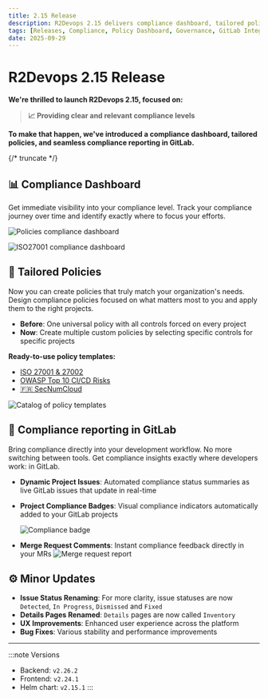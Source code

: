 ```yaml
---
title: 2.15 Release
description: R2Devops 2.15 delivers compliance dashboard, tailored policies and seamless reporting in GitLab
tags: [Releases, Compliance, Policy Dashboard, Governance, GitLab Integration, Reporting]
date: 2025-09-29
---
```


# R2Devops 2.15 Release


**We're thrilled to launch R2Devops 2.15, focused on:**

> **📈 Providing clear and relevant compliance levels**

**To make that happen, we've introduced a compliance dashboard, tailored policies, and seamless compliance reporting in GitLab.**

{/* truncate */}

## 📊 Compliance Dashboard

Get immediate visibility into your compliance level. Track your compliance journey over time and identify exactly where to focus your efforts.

![Policies compliance dashboard](./policy_compliance.png)

![ISO27001 compliance dashboard](./iso_compliance.png)

## 🎯 Tailored Policies

Now you can create policies that truly match your organization's needs. Design compliance policies focused on what matters most to you and apply them to the right projects.
- **Before**: One universal policy with all controls forced on every project
- **Now**: Create multiple custom policies by selecting specific controls for specific projects

**Ready-to-use policy templates:**
- [ISO 27001 & 27002](https://www.iso.org/standard/27001)
- [OWASP Top 10 CI/CD Risks](https://owasp.org/www-project-top-10-ci-cd-security-risks/)
- [🇫🇷 SecNumCloud](https://cyber.gouv.fr/secnumcloud-pour-les-fournisseurs-de-services-cloud)

![Catalog of policy templates](./policy_templates.png)

## 🦊 Compliance reporting in GitLab

Bring compliance directly into your development workflow. No more switching between tools. Get compliance insights exactly where developers work: in GitLab.
- **Dynamic Project Issues**: Automated compliance status summaries as live GitLab issues that update in real-time
- **Project Compliance Badges**: Visual compliance indicators automatically added to your GitLab projects

    ![Compliance badge](https://img.shields.io/badge/R2Devops%20Compliance-63.7%25-yellow)
- **Merge Request Comments**: Instant compliance feedback directly in your MRs
    ![Merge request report](./mr_comment.png)

## ⚙️ Minor Updates

- **Issue Status Renaming**: For more clarity, issue statuses are now `Detected`, `In Progress`, `Dismissed` and `Fixed`
- **Details Pages Renamed**: `Details` pages are now called `Inventory`
- **UX Improvements**: Enhanced user experience across the platform
- **Bug Fixes**: Various stability and performance improvements

<ReleaseBottomButton />

---

:::note Versions
- Backend: `v2.26.2`
- Frontend: `v2.24.1`
- Helm chart: `v2.15.1`
:::
